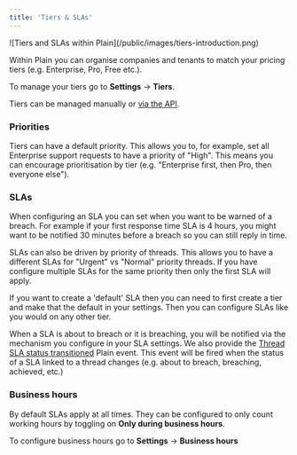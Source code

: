 ```yaml
---
title: 'Tiers & SLAs'
---
```


<Frame>![Tiers and SLAs within Plain](/public/images/tiers-introduction.png)</Frame>

Within Plain you can organise companies and tenants to match your pricing tiers (e.g. Enterprise, Pro, Free etc.).

To manage your tiers go to **Settings** → **Tiers**.

Tiers can be managed manually or [via the API](/api-reference/graphql/tiers/).

### Priorities

Tiers can have a default priority. This allows you to, for example, set all Enterprise support requests to have a priority of "High". This means you can encourage prioritisation by tier (e.g. "Enterprise first, then Pro, then everyone else").

### SLAs

When configuring an SLA you can set when you want to be warned of a breach. For example if your first response time SLA is 4 hours, you might want to be notified 30 minutes before a breach so you can still reply in time.

SLAs can also be driven by priority of threads. This allows you to have a different SLAs for "Urgent" vs "Normal" priority threads. If you have configure multiple SLAs for the same priority then only the first SLA will apply.

If you want to create a 'default' SLA then you can need to first create a tier and make that the default in your settings. Then you can configure SLAs like you would on any other tier.

When a SLA is about to breach or it is breaching, you will be notified via the mechanism you configure in your SLA settings. We also provide the [Thread SLA status transitioned](/api-reference/webhooks/thread-service-level-agreement-status-transitioned/) Plain event. This event will be fired when the status of a SLA linked to a thread changes (e.g. about to breach, breaching, achieved, etc.)

### Business hours

By default SLAs apply at all times. They can be configured to only count working hours by toggling on **Only during business hours**.

To configure business hours go to **Settings** → **Business hours**
